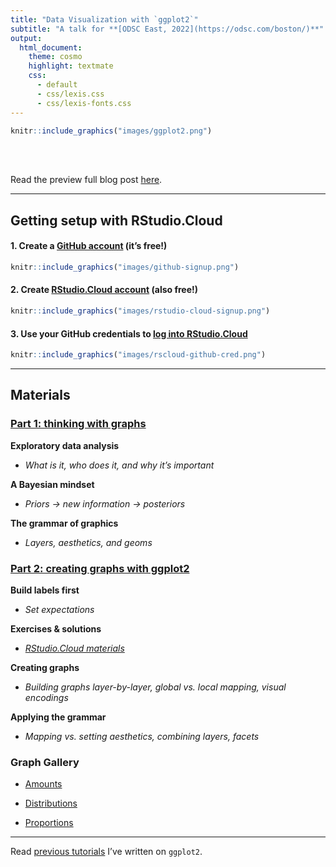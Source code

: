 ```yaml
---
title: "Data Visualization with `ggplot2`"
subtitle: "A talk for **[ODSC East, 2022](https://odsc.com/boston/)**"
output:
  html_document:
    theme: cosmo
    highlight: textmate
    css:
      - default
      - css/lexis.css
      - css/lexis-fonts.css
---
```


```r
knitr::include_graphics("images/ggplot2.png")
```

<br><br>

Read the preview full blog post [here](https://opendatascience.com/ggplot2-a-framework-for-thinking-with-graphs/).

***

## Getting setup with RStudio.Cloud

#### 1. Create a [GitHub account](https://github.com/) (it's free!)

```r
knitr::include_graphics("images/github-signup.png")
```

#### 2. Create [RStudio.Cloud account](https://rstudio.cloud/plans/free) (also free!)


```r
knitr::include_graphics("images/rstudio-cloud-signup.png")
```

#### 3. Use your GitHub credentials to [log into RStudio.Cloud](https://client.login.rstudio.cloud/oauth/register?redirect=https%3A%2F%2Fclient.login.rstudio.cloud%2Foauth%2Flogin%3Fshow_auth%3D0%26show_login%3D0) 

```r
knitr::include_graphics("images/rscloud-github-cred.png")
```

***

## Materials 

### [Part 1: thinking with graphs](https://mjfrigaard.github.io/odsc-ggplot2-2022/ggplot2-slides-01.html#1)

**Exploratory data analysis**

- *What is it, who does it, and why it's important*

**A Bayesian mindset**

- *Priors -> new information -> posteriors*

**The grammar of graphics**

- *Layers, aesthetics, and geoms*
  
### [Part 2: creating graphs with ggplot2](https://mjfrigaard.github.io/odsc-ggplot2-2022/ggplot2-slides-02.html#1) 

**Build labels first**

- *Set expectations*

**Exercises & solutions**

- *[RStudio.Cloud materials](https://rstudio.cloud/spaces/225054/content/all?sort=name_asc)*

**Creating graphs**

- *Building graphs layer-by-layer, global vs. local mapping, visual encodings*

**Applying the grammar**

- *Mapping vs. setting aesthetics, combining layers, facets*


### Graph Gallery

- [Amounts](https://mjfrigaard.github.io/odsc-ggplot2-2022/ggp2-gallery-01-amounts.html#1)

- [Distributions](https://mjfrigaard.github.io/odsc-ggplot2-2022/ggp2-gallery-02-distributions.html#1)

- [Proportions](file:///Users/mjfrigaard/Dropbox/@projects/high-priority/@talks/odsc-ggplot2-2022/docs/ggp2-gallery-03-proportions.html#1)

<!--

- A collection of common graphs and code.

-->

***

Read [previous tutorials](https://www.storybench.org/getting-started-data-visualization-r-using-ggplot2/) I've written on `ggplot2`.  
